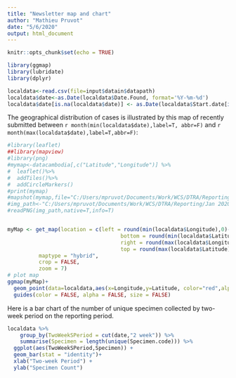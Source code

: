 ```yaml
---
title: "Newsletter map and chart"
author: "Mathieu Pruvot"
date: "5/6/2020"
output: html_document
---
```


```r
knitr::opts_chunk$set(echo = TRUE)


```
```r
library(ggmap)
library(lubridate)
library(dplyr)
```

```r
localdata<-read.csv(file=input$datain$datapath)
localdata$date<-as.Date(localdata$Date.Found, format='%Y-%m-%d')
localdata$date[is.na(localdata$date)] <- as.Date(localdata$Start.date[is.na(localdata$date)], format='%Y-%m-%d')
```

The geographical distribution of cases is illustrated by this map of recently submitted between `r month(min(localdata$date),label=T, abbr=F)` and `r month(max(localdata$date),label=T,abbr=F)`:

```r
#library(leaflet)
##library(mapview)
#library(png)
#mymap<-datacambodia[,c("Latitude","Longitude")] %>%
#  leaflet()%>%
#  addTiles()%>%
#  addCircleMarkers()
#print(mymap)
#mapshot(mymap,file="C:/Users/mpruvot/Documents/Work/WCS/DTRA/Reporting/Jan 2020/mymap.png")
#img_path<-"C:/Users/mpruvot/Documents/Work/WCS/DTRA/Reporting/Jan 2020/mymap.png"
#readPNG(img_path,native=T,info=T)


myMap <- get_map(location = c(left = round(min(localdata$Longitude),0)-1,
                                    bottom = round(min(localdata$Latitude),0)-1,
                                    right = round(max(localdata$Longitude),0)+1,
                                    top = round(max(localdata$Latitude),0)+1),
          maptype = "hybrid",
          crop = FALSE,
          zoom = 7)
# plot map
ggmap(myMap)+
  geom_point(data=localdata,aes(x=Longitude,y=Latitude, color="red",alpha=0.2),size=5, shape=19)+
  guides(color = FALSE, alpha = FALSE, size = FALSE)
```

Here is a bar chart of the number of unique specimen collected by two-week period on the reporting period.

```r

localdata %>% 
    group_by(TwoWeekSPeriod = cut(date,"2 week")) %>% 
    summarise(Specimen = length(unique(Specimen.code))) %>% 
  ggplot(aes(TwoWeekSPeriod,Specimen)) +
  geom_bar(stat = "identity")+
  xlab("Two-week Period") +
  ylab("Specimen Count")
```

